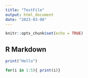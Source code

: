 ```yaml
---
title: "TestFile"
output: html_document
date: "2023-03-08"
---
```


```r
knitr::opts_chunk$set(echo = TRUE)
```

## R Markdown

```r
print("Hello")

for(i in 1:5){ print(i)}
```

